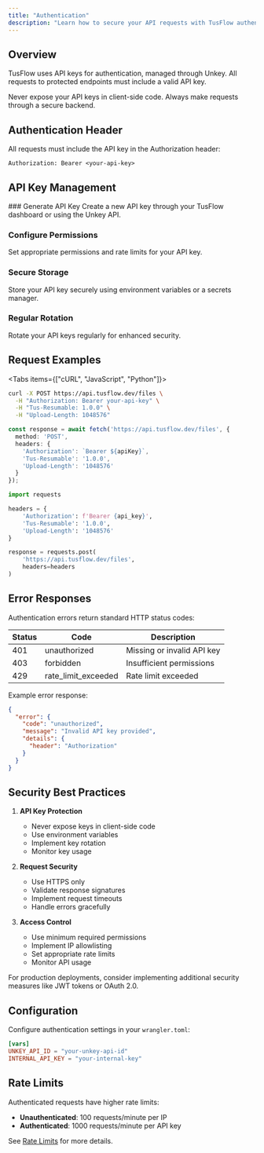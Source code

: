 ```yaml
---
title: "Authentication"
description: "Learn how to secure your API requests with TusFlow authentication"
---
```



## Overview

TusFlow uses API keys for authentication, managed through Unkey. All requests to protected endpoints must include a valid API key.

<Callout type="warning">
  Never expose your API keys in client-side code. Always make requests through a secure backend.
</Callout>

## Authentication Header

All requests must include the API key in the Authorization header:

```http
Authorization: Bearer <your-api-key>
```

## API Key Management

<Steps>
  ### Generate API Key
  Create a new API key through your TusFlow dashboard or using the Unkey API.

  ### Configure Permissions
  Set appropriate permissions and rate limits for your API key.

  ### Secure Storage
  Store your API key securely using environment variables or a secrets manager.

  ### Regular Rotation
  Rotate your API keys regularly for enhanced security.
</Steps>

## Request Examples

<Tabs items={["cURL", "JavaScript", "Python"]}>
  ```bash tab
  curl -X POST https://api.tusflow.dev/files \
    -H "Authorization: Bearer your-api-key" \
    -H "Tus-Resumable: 1.0.0" \
    -H "Upload-Length: 1048576"
  ```

  ```typescript tab
  const response = await fetch('https://api.tusflow.dev/files', {
    method: 'POST',
    headers: {
      'Authorization': `Bearer ${apiKey}`,
      'Tus-Resumable': '1.0.0',
      'Upload-Length': '1048576'
    }
  });
  ```

  ```python tab
  import requests

  headers = {
      'Authorization': f'Bearer {api_key}',
      'Tus-Resumable': '1.0.0',
      'Upload-Length': '1048576'
  }

  response = requests.post(
      'https://api.tusflow.dev/files',
      headers=headers
  )
  ```
</Tabs>

## Error Responses

Authentication errors return standard HTTP status codes:

| Status | Code | Description |
|--------|------|-------------|
| 401 | unauthorized | Missing or invalid API key |
| 403 | forbidden | Insufficient permissions |
| 429 | rate_limit_exceeded | Rate limit exceeded |

Example error response:

```json
{
  "error": {
    "code": "unauthorized",
    "message": "Invalid API key provided",
    "details": {
      "header": "Authorization"
    }
  }
}
```

## Security Best Practices

1. **API Key Protection**
   - Never expose keys in client-side code
   - Use environment variables
   - Implement key rotation
   - Monitor key usage

2. **Request Security**
   - Use HTTPS only
   - Validate response signatures
   - Implement request timeouts
   - Handle errors gracefully

3. **Access Control**
   - Use minimum required permissions
   - Implement IP allowlisting
   - Set appropriate rate limits
   - Monitor API usage

<Callout type="info">
  For production deployments, consider implementing additional security measures like JWT tokens or OAuth 2.0.
</Callout>

## Configuration

Configure authentication settings in your `wrangler.toml`:

```toml
[vars]
UNKEY_API_ID = "your-unkey-api-id"
INTERNAL_API_KEY = "your-internal-key"
```

## Rate Limits

Authenticated requests have higher rate limits:

- **Unauthenticated**: 100 requests/minute per IP
- **Authenticated**: 1000 requests/minute per API key

See [Rate Limits](/docs/api-reference/rate-limits) for more details. 